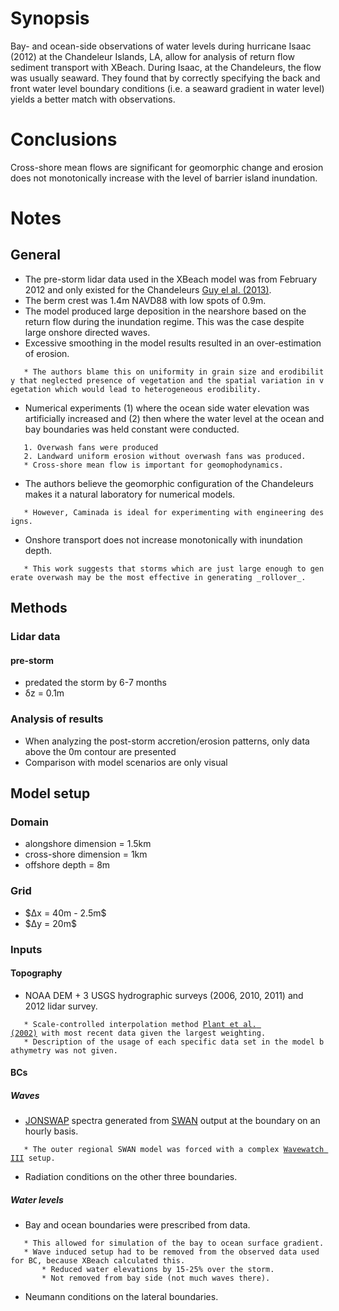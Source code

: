 = Synopsis =
Bay- and ocean-side observations of water levels during hurricane Isaac (2012) at the Chandeleur Islands, LA, allow for analysis of return flow sediment transport with XBeach. During Isaac, at the Chandeleurs, the flow was usually seaward. They found that by correctly specifying the back and front water level boundary conditions (i.e. a seaward gradient in water level) yields a better match with observations. 

= Conclusions =
Cross-shore mean flows are significant for geomorphic change and erosion does not monotonically increase with the level of barrier island inundation.

= Notes =
== General ==
* The pre-storm lidar data used in the XBeach model was from February 2012 and only existed for the Chandeleurs [[Guy el al. (2013)]].
* The berm crest was 1.4m NAVD88 with low spots of 0.9m.
* The model produced large deposition in the nearshore based on the return flow during the inundation regime. This was the case despite large onshore directed waves.
* Excessive smoothing in the model results resulted in an over-estimation of erosion.
	* The authors blame this on uniformity in grain size and erodibility that neglected presence of vegetation and the spatial variation in vegetation which would lead to heterogeneous erodibility.
* Numerical experiments (1) where the ocean side water elevation was artificially increased and (2) then where the water level at the ocean and bay boundaries was held constant were conducted.
	1. Overwash fans were produced
	2. Landward uniform erosion without overwash fans was produced.
	* Cross-shore mean flow is important for geomophodynamics.
* The authors believe the geomorphic configuration of the Chandeleurs makes it a natural laboratory for numerical models.
	* However, Caminada is ideal for experimenting with engineering designs.
* Onshore transport does not increase monotonically with inundation depth.
	* This work suggests that storms which are just large enough to generate overwash may be the most effective in generating _rollover_.

== Methods ==
=== Lidar data ===
==== pre-storm ====
* predated the storm by 6-7 months
* δz = 0.1m

=== Analysis of results ===
* When analyzing the post-storm accretion/erosion patterns, only data above the 0m contour are presented
* Comparison with model scenarios are only visual

== Model setup ==
=== Domain ===
* alongshore dimension = 1.5km
* cross-shore dimension = 1km
* offshore depth = 8m

=== Grid ===
* $Δx = 40m - 2.5m$
* $Δy = 20m$

=== Inputs ===
==== Topography ====
* NOAA DEM + 3 USGS hydrographic surveys (2006, 2010, 2011) and 2012 lidar survey.
	* Scale-controlled interpolation method [[Plant et al. (2002)]] with most recent data given the largest weighting.
	* Description of the usage of each specific data set in the model bathymetry was not given. 

==== BCs ====
===== Waves =====
* [[JONSWAP]] spectra generated from [[SWAN]] output at the boundary on an hourly basis.
	* The outer regional SWAN model was forced with a complex [[Wavewatch III]] setup.
* Radiation conditions on the other three boundaries.

===== Water levels =====
* Bay and ocean boundaries were prescribed from data.
	* This allowed for simulation of the bay to ocean surface gradient.
	* Wave induced setup had to be removed from the observed data used for BC, because XBeach calculated this.
		* Reduced water elevations by 15-25% over the storm.
		* Not removed from bay side (not much waves there).
* Neumann conditions on the lateral boundaries.
